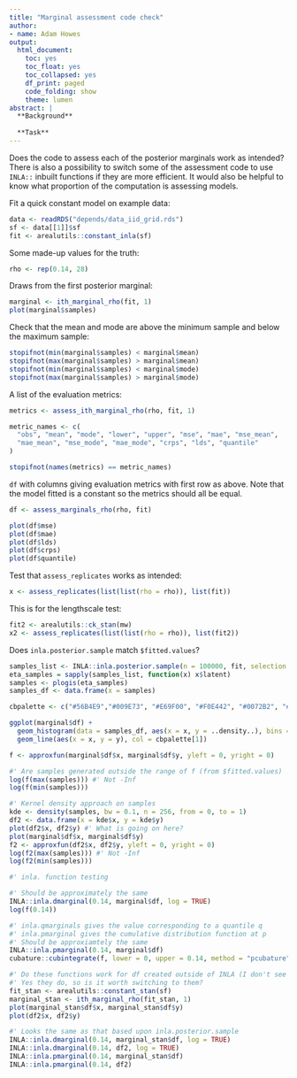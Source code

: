 ```yaml
---
title: "Marginal assessment code check"
author:
- name: Adam Howes
output:
  html_document:
    toc: yes
    toc_float: yes
    toc_collapsed: yes
    df_print: paged
    code_folding: show
    theme: lumen
abstract: |
  **Background**
  
  **Task**
---
```


Does the code to assess each of the posterior marginals work as intended?
There is also a possibility to switch some of the assessment code to use `INLA::` inbuilt functions if they are more efficient.
It would also be helpful to know what proportion of the computation is assessing models.

Fit a quick constant model on example data:

```r
data <- readRDS("depends/data_iid_grid.rds")
sf <- data[[1]]$sf
fit <- arealutils::constant_inla(sf)
```

Some made-up values for the truth:

```r
rho <- rep(0.14, 28)
```

Draws from the first posterior marginal:

```r
marginal <- ith_marginal_rho(fit, 1)
plot(marginal$samples)
```

Check that the mean and mode are above the minimum sample and below the maximum sample:

```r
stopifnot(min(marginal$samples) < marginal$mean)
stopifnot(max(marginal$samples) > marginal$mean)
stopifnot(min(marginal$samples) < marginal$mode)
stopifnot(max(marginal$samples) > marginal$mode)
```

A list of the evaluation metrics:

```r
metrics <- assess_ith_marginal_rho(rho, fit, 1)

metric_names <- c(
  "obs", "mean", "mode", "lower", "upper", "mse", "mae", "mse_mean",
  "mae_mean", "mse_mode", "mae_mode", "crps", "lds", "quantile"
)

stopifnot(names(metrics) == metric_names)
```

`df` with columns giving evaluation metrics with first row as above.
Note that the model fitted is a constant so the metrics should all be equal.

```r
df <- assess_marginals_rho(rho, fit)

plot(df$mse)
plot(df$mae)
plot(df$lds)
plot(df$crps)
plot(df$quantile)
```

Test that `assess_replicates` works as intended:

```r
x <- assess_replicates(list(list(rho = rho)), list(fit))
```

This is for the lengthscale test:

```r
fit2 <- arealutils::ck_stan(mw)
x2 <- assess_replicates(list(list(rho = rho)), list(fit2))
```

Does `inla.posterior.sample` match `$fitted.values`?

```r
samples_list <- INLA::inla.posterior.sample(n = 100000, fit, selection = list(Predictor = 1))
eta_samples = sapply(samples_list, function(x) x$latent)
samples <- plogis(eta_samples)
samples_df <- data.frame(x = samples)

cbpalette <- c("#56B4E9","#009E73", "#E69F00", "#F0E442", "#0072B2", "#D55E00", "#CC79A7", "#999999")

ggplot(marginal$df) +
  geom_histogram(data = samples_df, aes(x = x, y = ..density..), bins = 100, alpha = 0.5) +
  geom_line(aes(x = x, y = y), col = cbpalette[1])

f <- approxfun(marginal$df$x, marginal$df$y, yleft = 0, yright = 0)

#' Are samples generated outside the range of f (from $fitted.values)
log(f(max(samples))) #' Not -Inf
log(f(min(samples)))

#' Kernel density approach on samples
kde <- density(samples, bw = 0.1, n = 256, from = 0, to = 1)
df2 <- data.frame(x = kde$x, y = kde$y)
plot(df2$x, df2$y) #' What is going on here?
plot(marginal$df$x, marginal$df$y)
f2 <- approxfun(df2$x, df2$y, yleft = 0, yright = 0)
log(f2(max(samples))) #' Not -Inf
log(f2(min(samples)))

#' inla. function testing

#' Should be approximately the same
INLA::inla.dmarginal(0.14, marginal$df, log = TRUE)
log(f(0.14))

#' inla.qmarginals gives the value corresponding to a quantile q
#' inla.pmarginal gives the cumulative distribution function at p
#' Should be approxiamtely the same
INLA::inla.pmarginal(0.14, marginal$df)
cubature::cubintegrate(f, lower = 0, upper = 0.14, method = "pcubature")$integral

#' Do these functions work for df created outside of INLA (I don't see why not)
#' Yes they do, so is it worth switching to them?
fit_stan <- arealutils::constant_stan(sf)
marginal_stan <- ith_marginal_rho(fit_stan, 1)
plot(marginal_stan$df$x, marginal_stan$df$y)
plot(df2$x, df2$y)

#' Looks the same as that based upon inla.posterior.sample
INLA::inla.dmarginal(0.14, marginal_stan$df, log = TRUE)
INLA::inla.dmarginal(0.14, df2, log = TRUE)
INLA::inla.pmarginal(0.14, marginal_stan$df)
INLA::inla.pmarginal(0.14, df2)
```
